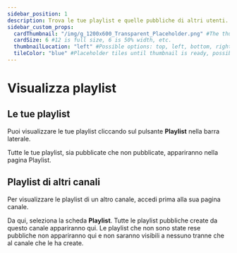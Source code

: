 ---
sidebar_position: 1
description: Trova le tue playlist e quelle pubbliche di altri utenti.
sidebar_custom_props:
  cardThumbnail: "/img/g_1200x600_Transparent_Placeholder.png" #The thumbnail on the category card.
  cardSize: 6 #12 is full size, 6 is 50% width, etc.
  thumbnailLocation: "left" #Possible options: top, left, bottom, right, none
  tileColor: "blue" #Placeholder tiles until thumbnail is ready, possible options: blue, cream, darkpurple, lightpurple, mauve, orange, pink, none
---

# Visualizza playlist

## Le tue playlist

Puoi visualizzare le tue playlist cliccando sul pulsante **Playlist** nella barra laterale.

Tutte le tue playlist, sia pubblicate che non pubblicate, appariranno nella pagina Playlist.

## Playlist di altri canali

Per visualizzare le playlist di un altro canale, accedi prima alla sua pagina canale.

Da qui, seleziona la scheda **Playlist**. Tutte le playlist pubbliche create da questo canale appariranno qui. Le playlist che non sono state rese pubbliche non appariranno qui e non saranno visibili a nessuno tranne che al canale che le ha create.